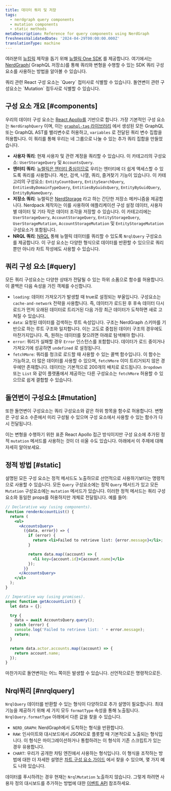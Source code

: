 ```yaml
---
title: 데이터 쿼리 및 저장
tags:
  - nerdgraph query components
  - mutation components
  - static methods
metaDescription: Reference for query components using NerdGraph
freshnessValidatedDate: '2024-04-29T00:00:00.000Z'
translationType: machine
---
```


여러분의 [뉴킹릭](/docs/new-relic-solutions/tutorials/build-hello-world-app) 제작을 돕기 위해 [뉴렐릭 One SDK](/docs/new-relic-solutions/build-nr-ui/sdk-component/intro-to-sdk) 를 제공합니다. 여기에서는 [NerdGraph(](/docs/apis/nerdgraph/get-started/introduction-new-relic-nerdgraph/) GraphQL 저장소)를 통해 쿼리와 변형을 수행할 수 있는 SDK 쿼리 구성 요소를 사용하는 방법을 알아볼 수 있습니다.

<Callout variant="tip">
  쿼리 관련 React 구성 요소는 `Query` 접미사로 식별할 수 있습니다. 돌연변이 관련 구성요소는 `Mutation` 접두사로 식별할 수 있습니다.
</Callout>

## 구성 요소 개요 [#components]

우리의 데이터 구성 요소는 [React Apollo를](https://www.apollographql.com/docs/react/) 기반으로 합니다. 가장 기본적인 구성 요소는 `NerdGraphQuery` 이며, 이는 [`graphql-tag` 라이브러리](https://github.com/apollographql/graphql-tag) 에서 생성된 모든 GraphQL 또는 GraphQL AST를 밸리변수로 허용하고, `variables` 로 전달된 쿼리 변수 집합을 허용합니다. 이 쿼리를 통해 우리는 네 그룹으로 나눌 수 있는 추가 쿼리 집합을 만들었습니다.

* **사용자 쿼리**: 현재 사용자 및 관련 계정을 쿼리할 수 있습니다. 이 카테고리의 구성요소: `UserStorageQuery` 및 `AccountsQuery`.
* **엔터티 쿼리**: [뉴렐릭은 엔터티 중심이므로](/docs/new-relic-one/use-new-relic-one/ui-data/new-relic-one-entity-explorer-view-performance-across-apps-services-hosts) 우리는 엔터티에 더 쉽게 액세스할 수 있도록 쿼리를 사용합니다. 계산, 검색, 나열, 쿼리, 즐겨찾기 기능이 있습니다. 이 카테고리의 구성요소: `EntityCountQuery`, `EntitySearchQuery`, `EntitiesByDomainTypeQuery`, `EntitiesByGuidsQuery`, `EntityByGuidQuery`, `EntityByNameQuery`.
* **저장소 쿼리**: 뉴렐릭은 [NerdStorage](/docs/new-relic-solutions/build-nr-ui/nerdstorage) 라고 하는 간단한 저장소 메커니즘을 제공합니다. Nerdpack 제작자는 이를 사용하여 애플리케이션 구성 설정 데이터, 사용자별 데이터 및 기타 작은 데이터 조각을 저장할 수 있습니다. 이 카테고리에는 `UserStorageQuery`, `AccountStorageQuery`, `EntityStorageQuery`, `UserStorageMutation`, `AccountStorageMutation` 및 `EntityStorageMutation` 구성요소가 포함됩니다.
* **NRQL 쿼리**: [NRQL](/docs/nrql/get-started/introduction-nrql-how-nrql-works) 통해 뉴렐릭 데이터를 쿼리할 수 있도록 `NrqlQuery` 구성요소를 제공합니다. 이 구성 요소는 다양한 형식으로 데이터를 반환할 수 있으므로 쿼리뿐만 아니라 차트 작성에도 사용할 수 있습니다.

## 쿼리 구성 요소 [#query]

모든 쿼리 구성요소는 다양한 상태가 전달될 수 있는 하위 소품으로 함수를 허용합니다. 이 콜백은 다음 속성을 가진 객체를 수신합니다.

* `loading`: 데이터 가져오기가 발생할 때 true로 설정되는 부울입니다. 구성요소는 `cache-and-network` 전략을 사용합니다. 즉, 데이터가 로드된 후 후속 데이터 다시 로드가 먼저 오래된 데이터로 트리거된 다음 가장 최근 데이터가 도착하면 새로 고쳐질 수 있습니다.
* `data`: 요청된 데이터를 검색하는 루트 속성입니다. 구조는 NerdGraph 스키마를 기반으로 하는 루트 구조와 일치합니다. 이는 고도로 중첩된 데이터 구조의 경우에도 마찬가지입니다. 즉, 원하는 데이터를 찾으려면 아래로 탐색해야 합니다.
* `error`: 쿼리가 실패할 경우 `Error` 인스턴스를 포함합니다. 데이터가 로드 중이거나 가져오기에 성공하면 `undefined` 로 설정됩니다.
* `fetchMore`: 쿼리를 청크로 로드할 때 사용할 수 있는 콜백 함수입니다. 이 함수는 가능하고, 더 많은 데이터를 사용할 수 있으며, `fetchMore` 이미 트리거되지 않은 경우에만 존재합니다. 데이터는 기본적으로 200개의 배치로 로드됩니다. `Dropdown` 또는 `List` 와 같이 플랫폼에서 제공하는 다른 구성요소는 `fetchMore` 허용할 수 있으므로 쉽게 결합할 수 있습니다.

## 돌연변이 구성요소 [#mutation]

또한 돌연변이 구성요소는 쿼리 구성요소와 같은 하위 항목을 함수로 허용합니다. 변형은 구성 요소 수준에서 미리 구성될 수 있으며 구성 요소에서 사용할 수 있는 함수가 다시 전달됩니다.

이는 변형을 수행하기 위한 표준 React Apollo 접근 방식이지만 구성 요소에 추가된 정적 `mutation` 메서드를 사용하는 것이 더 쉬울 수도 있습니다. 아래에서 이 주제에 대해 자세히 알아보세요.

## 정적 방법 [#static]

설명된 모든 구성 요소는 정적 메서드도 노출하므로 선언적으로 사용하기보다는 명령적으로 사용할 수 있습니다. 모든 `Query` 구성요소에는 정적 `Query` 메서드가 있고 모든 `Mutation` 구성요소에는 `mutation` 메서드가 있습니다. 이러한 정적 메서드는 쿼리 구성 요소와 동일한 props를 허용하지만 개체로 전달됩니다. 예를 들어:

```jsx
// Declarative way (using components).
function renderAccountList() {
  return (
    <ul>
      <AccountsQuery>
        ({data, error}) => {
          if (error) {
            return <li>Failed to retrieve list: {error.message}</li>;
          }

          return data.map((account) => {
            <li key={account.id}>{account.name}</li>
          });
        }}
      </AccountsQuery>
    </ul>
  );
}

// Imperative way (using promises).
async function getAccountList() {
  let data = {};

  try {
    data = await AccountsQuery.query();
  } catch (error) {
    console.log('Failed to retrieve list: ' + error.message);
    return;
  }

  return data.actor.accounts.map((account) => {
    return account.name;
  });
}
```

마찬가지로 돌연변이는 어느 쪽이든 발생할 수 있습니다. 선언적으로든 명령적으로든.

## Nrql쿼리 [#nrqlquery]

`NrqlQuery` 데이터를 반환할 수 있는 형식이 다양하므로 추가 설명이 필요합니다. 최대 기능을 제공하기 위해 세 가지 모두 `formatType` 속성을 통해 노출됩니다. `NrqlQuery.formatType` 아래에서 다른 값을 찾을 수 있습니다.

* `NERD_GRAPH`: NerdGraph에서 도착하는 형식을 반환합니다.
* `RAW`: 인사이트와 대시보드에서 JSON으로 플롯할 때 기본적으로 노출되는 형식입니다. 이 형식은 마이그레이션하거나 통합하려는 이 형식의 기존 스크립트가 있는 경우 유용합니다.
* `CHART`: 우리가 공개한 차팅 엔진에서 사용하는 형식입니다. 이 형식을 조작하는 방법에 대한 더 자세한 설명은 [차트 구성 요소 가이드](/docs/new-relic-solutions/build-nr-ui/sdk-component/intro-to-sdk) 에서 찾을 수 있으며, 몇 가지 예도 나와 있습니다.

데이터를 푸시하려는 경우 현재는 `NrqlMutation` 노출하지 않습니다. 그렇게 하려면 사용자 정의 대시보드를 추가하는 방법에 대한 [이벤트 API](/docs/data-apis/ingest-apis/event-api/introduction-event-api/) 참조하세요.